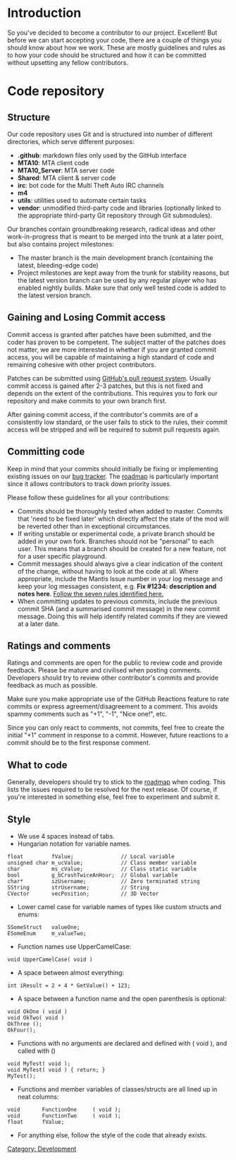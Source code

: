 = Introduction =

So you've decided to become a contributor to our project. Excellent! But before we can start accepting your code, there are a couple of things you should know about how we work. These are mostly guidelines and rules as to how your code should be structured and how it can be committed without upsetting any fellow contributors.

= Code repository =

== Structure ==
Our code repository uses Git and is structured into number of different directories, which serve different purposes:

* '''.github''': markdown files only used by the GitHub interface
* '''MTA10''': MTA client code
* '''MTA10_Server''': MTA server code
* '''Shared''': MTA client & server code
* '''irc''': bot code for the Multi Theft Auto IRC channels
* '''m4'''
* '''utils''': utilities used to automate certain tasks
* '''vendor''': unmodified third-party code and libraries (optionally linked to the appropriate third-party Git repository through Git submodules). 

Our branches contain groundbreaking research, radical ideas and other work-in-progress that is meant to be merged into the trunk at a later point, but also contains project milestones:

* The master branch is the main development branch (containing the latest, bleeding-edge code)
* Project milestones are kept away from the trunk for stability reasons, but the latest version branch can be used by any regular player who has enabled nightly builds. Make sure that only well tested code is added to the latest version branch.

== Gaining and Losing Commit access ==
Commit access is granted after patches have been submitted, and the coder has proven to be competent.  The subject matter of the patches does not matter, we are more interested in whether if you are granted commit access, you will be capable of maintaining a high standard of code and remaining cohesive with other project contributors.

Patches can be submitted using [https://github.com/multitheftauto/mtasa-blue/pull/new GitHub's pull request system]. Usually commit access is gained after 2-3 patches, but this is not fixed and depends on the extent of the contributions. This requires you to fork our repository and make commits to your own branch first.

After gaining commit access, if the contributor's commits are of a consistently low standard, or the user fails to stick to the rules, their commit access will be stripped and will be required to submit pull requests again.

== Committing code ==
Keep in mind that your commits should initially be fixing or implementing existing issues on our [http://bugs.mtasa.com bug tracker]. The [http://bugs.mtasa.com/roadmap_page.php roadmap] is particularly important since it allows contributors to track down priority issues.

Please follow these guidelines for all your contributions:
* Commits should be thoroughly tested when added to master.  Commits that 'need to be fixed later' which directly affect the state of the mod will be reverted other than in exceptional circumstances.
* If writing unstable or experimental code, a private branch should be added in your own fork. Branches should not be "personal" to each user.  This means that a branch should be created for a new feature, not for a user specific playground.
* Commit messages should always give a clear indication of the content of the change, without having to look at the code at all.  Where appropriate, include the Mantis Issue number in your log message and keep your log messages consistent, e.g. '''Fix #1234: description and notes here'''. [http://chris.beams.io/posts/git-commit/ Follow the seven rules identified here.]
* When committing updates to previous commits, include the previous commit SHA (and a summarised commit message) in the new commit message. Doing this will help identify related commits if they are viewed at a later date.

== Ratings and comments ==
Ratings and comments are open for the public to review code and provide feedback.  Please be mature and civilised when posting comments.  Developers should try to review other contributor's commits and provide feedback as much as possible.

Make sure you make appropriate use of the GitHub Reactions feature to rate commits or express agreement/disagreement to a comment. This avoids spammy comments such as "+1", "-1", "Nice one!", etc.

Since you can only react to comments, not commits, feel free to create the initial "+1" comment in response to a commit. However, future reactions to a commit should be to the first response comment.

== What to code ==
Generally, developers should try to stick to the [http://bugs.mtasa.com/roadmap_page.php roadmap] when coding.  This lists the issues required to be resolved for the next release. Of course, if you're interested in something else, feel free to experiment and submit it.

== Style ==
* We use 4 spaces instead of tabs.
* Hungarian notation for variable names.
 float         fValue;               // Local variable
 unsigned char m_ucValue;            // Class member variable
 char          ms_cValue;            // Class static variable
 bool          g_bCrashTwiceAnHour;  // Global variable
 char*         szUsername;           // Zero terminated string
 SString       strUsername;          // String
 CVector       vecPosition;          // 3D Vector
* Lower camel case for variable names of types like custom structs and enums:
 SSomeStruct   valueOne;
 ESomeEnum     m_valueTwo;
* Function names use UpperCamelCase:
 void UpperCamelCase( void )
* A space between almost everything:
 int iResult = 2 + 4 * GetValue() + 123;
* A space between a function name and the open parenthesis is optional:
 void OkOne ( void )
 void OkTwo( void )
 OkThree ();
 OkFour();
* Functions with no arguments are declared and defined with ( void ), and called with ()
 void MyTest( void );
 void MyTest( void ) { return; }
 MyTest();
* Functions and member variables of classes/structs are all lined up in neat columns:
 void       FunctionOne     ( void );
 void       FunctionTwo     ( void );
 float      fValue;
* For anything else, follow the style of the code that already exists.

[[/Category: Development.md|Category: Development]]